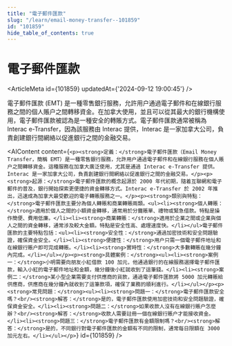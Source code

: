 ```yaml
---
title: "電子郵件匯款"
slug: "/learn/email-money-transfer--101859"
id: "101859"
hide_table_of_contents: true
---
```



# 電子郵件匯款

<ArticleMeta id={101859} updatedAt={'2024-09-12 19:00:45'} />
<div className='border-solid border-b border-t-0 my-4 border-[var(--ifm-color-gray-300)]' />

電子郵件匯款 (EMT) 是一種零售銀行服務，允許用户通過電子郵件和在線銀行服務之間的個人賬户之間轉移資金。在加拿大使用，並且可以從其最大的銀行機構使用，電子郵件匯款被認為是一種安全的轉賬方式。電子郵件匯款通常被稱為 Interac e-Transfer，因為該服務由 Interac 提供，Interac 是一家加拿大公司，負責創建銀行間網絡以促進銀行之間的金融交易。

<AIContent content={`<p><strong>定義：</strong>電子郵件匯款（Email Money Transfer，簡稱 EMT）是一種零售銀行服務，允許用户通過電子郵件和在線銀行服務在個人賬户之間轉移資金。這種服務在加拿大廣泛使用，尤其是通過 Interac e-Transfer 提供。Interac 是一家加拿大公司，負責創建銀行間網絡以促進銀行之間的金融交易。</p><p><strong>起源：</strong>電子郵件匯款的概念起源於 2000 年代初期，隨着互聯網和電子郵件的普及，銀行開始探索更便捷的資金轉移方式。Interac e-Transfer 於 2002 年推出，迅速成為加拿大最受歡迎的電子轉賬服務之一。</p><p><strong>類別與特點：</strong>電子郵件匯款主要分為個人轉賬和商業轉賬兩類。<ul><li><strong>個人轉賬：</strong>適用於個人之間的小額資金轉移，通常用於分攤賬單、禮物或緊急借款。特點是操作簡便、費用低廉。</li><li><strong>商業轉賬：</strong>適用於企業之間或企業與個人之間的資金轉移，通常涉及較大金額。特點是安全性高、處理速度快。</li></ul>電子郵件匯款的主要特點包括：<ul><li><strong>安全性：</strong>通過加密技術和安全問題驗證，確保資金安全。</li><li><strong>便捷性：</strong>用户只需一個電子郵件地址和在線銀行賬户即可完成轉賬。</li><li><strong>實時性：</strong>大多數轉賬在幾分鐘內完成。</li></ul></p><p><strong>具體案例：</strong><ul><li><strong>案例一：</strong>小明需要向朋友小紅借款 100 加元，他通過銀行的在線服務選擇電子郵件匯款，輸入小紅的電子郵件地址和金額，幾分鐘後小紅就收到了這筆錢。</li><li><strong>案例二：</strong>某小型企業需要支付供應商的貨款，通過電子郵件匯款將 5000 加元轉賬給供應商，供應商在幾分鐘內就收到了這筆款項，確保了業務的順利進行。</li></ul></p><p><strong>常見問題：</strong><ul><li><strong>問題一：</strong>電子郵件匯款安全嗎？<br/><strong>解答：</strong>是的，電子郵件匯款使用加密技術和安全問題驗證，確保資金安全。</li><li><strong>問題二：</strong>如果收款人沒有在線銀行賬户怎麼辦？<br/><strong>解答：</strong>收款人需要註冊一個在線銀行賬户才能接收資金。</li><li><strong>問題三：</strong>電子郵件匯款有金額限制嗎？<br/><strong>解答：</strong>是的，不同銀行對電子郵件匯款的金額有不同的限制，通常每日限額在 3000 加元左右。</li></ul></p>`} id={101859} />
